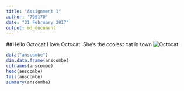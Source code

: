 ```yaml
---
title: "Assignment 1"
author: '795170'
date: "21 February 2017"
output: md_document
---
```

##Hello Octocat
I love Octocat. She's the coolest cat in town
![Octocat](https://dl.dropboxusercontent.com/u/11805474/painblogr/biostats/assignments/octocat.png)

```r
data("anscombe")
dim.data.frame(anscombe)
colnames(anscombe)
head(anscombe)
tail(anscombe)
summary(anscombe)

```

